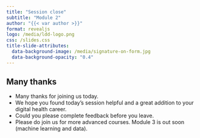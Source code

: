 ```yaml
---
title: "Session close"
subtitle: "Module 2"
author: "{{< var author >}}"
format: revealjs
logo: /media/ldd-logo.png
css: /slides.css
title-slide-attributes:
  data-background-image: /media/signature-on-form.jpg
  data-background-opacity: "0.4"
---
```


## Many thanks {background-image="/media/feedback.jpg" background-opacity="0.3"}

- Many thanks for joining us today.
- We hope you found today's session helpful and a great addition to your digital health career.
- Could you please complete feedback before you leave.
- Please do join us for more advanced courses. Module 3 is out soon (machine learning and data).
